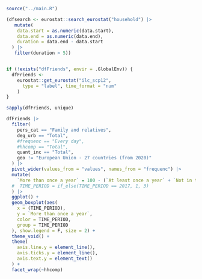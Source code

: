 ```r
source("../main.R")
```

```r
(dfsearch <- eurostat::search_eurostat("household") |>
   mutate(
    data.start = as.numeric(data.start),
    data.end = as.numeric(data.end),
    duration = data.end - data.start
  ) |>
   filter(duration > 5))


if (!exists("dfFriends", envir = .GlobalEnv)) {
  dfFriends <- 
    eurostat::get_eurostat("ilc_scp12",
      type = "label", time_format = "num"
    )
}

```

```r
sapply(dfFriends, unique) 

dfFriends |>
  filter(
    pers_cat == "Family and relatives",
    deg_urb == "Total",
    #frequenc == "Every day",
    #hhcomp == "Total",
    quant_inc == "Total",
    geo != "European Union - 27 countries (from 2020)"
  ) |>
  pivot_wider(values_from = "values", names_from = "frequenc") |>
  mutate(
    `More than once a year` = 100 - (`At least once a year` + `Not in the last 12 months`),
  #  TIME_PERIOD = if_else(TIME_PERIOD == 2017, 1, 3)
  ) |>
  ggplot() +
  geom_boxplot(aes(
    x = (TIME_PERIOD),
    y = `More than once a year`,
    color = TIME_PERIOD,
    group = TIME_PERIOD
  ), show.legend = F, size = 2) +
  theme_void() +
  theme(
    axis.line.y = element_line(),
    axis.ticks.y = element_line(),
    axis.text.y = element_text()
  ) +
  facet_wrap(~hhcomp)

```

